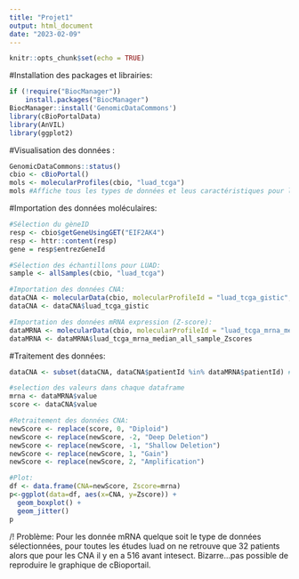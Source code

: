 ```yaml
---
title: "Projet1"
output: html_document
date: "2023-02-09"
---
```


```r
knitr::opts_chunk$set(echo = TRUE)
```

#Installation des packages et librairies:
```r
if (!require("BiocManager"))
    install.packages("BiocManager")
BiocManager::install('GenomicDataCommons')
library(cBioPortalData)
library(AnVIL)
library(ggplot2)
```

#Visualisation des données :
```r
GenomicDataCommons::status()
cbio <- cBioPortal()
mols <- molecularProfiles(cbio, "luad_tcga")
mols #Affiche tous les types de données et leus caractéristiques pour l'étude sur luad
```
#Importation des données moléculaires:
```r
#Sélection du gèneID
resp <- cbio$getGeneUsingGET("EIF2AK4")
resp <- httr::content(resp)
gene = resp$entrezGeneId

#Sélection des échantillons pour LUAD:
sample <- allSamples(cbio, "luad_tcga")

#Importation des données CNA:
dataCNA <- molecularData(cbio, molecularProfileId = "luad_tcga_gistic", entrezGeneIds = gene, sampleIds = sample$sampleId)
dataCNA <- dataCNA$luad_tcga_gistic

#Importation des données mRNA expression (Z-score):
dataMRNA <- molecularData(cbio, molecularProfileId = "luad_tcga_mrna_median_all_sample_Zscores", entrezGeneIds = gene, sampleIds = dataCNA$sampleId)
dataMRNA <- dataMRNA$luad_tcga_mrna_median_all_sample_Zscores
```

#Traitement des données:
```r

dataCNA <- subset(dataCNA, dataCNA$patientId %in% dataMRNA$patientId) #Je fais un intersect car taille des données diff

#selection des valeurs dans chaque dataframe
mrna <- dataMRNA$value
score <- dataCNA$value

#Retraitement des données CNA:
newScore <- replace(score, 0, "Diploid")
newScore <- replace(newScore, -2, "Deep Deletion")
newScore <- replace(newScore, -1, "Shallow Deletion")
newScore <- replace(newScore, 1, "Gain")
newScore <- replace(newScore, 2, "Amplification")

#Plot:
df <- data.frame(CNA=newScore, Zscore=mrna)
p<-ggplot(data=df, aes(x=CNA, y=Zscore)) +
  geom_boxplot() +
  geom_jitter()
p

```
/!\ Problème: Pour les donnée mRNA quelque soit le type de données sélectionnées, pour toutes les études luad on ne retrouve que 32 patients alors que pour les CNA il y en a 516 avant intesect. Bizarre...pas possible de reproduire le graphique de cBioportail.
